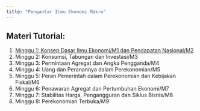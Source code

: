 ```yaml
---
title: "Pengantar Ilmu Ekonomi Makro"
---
```


## Materi Tutorial:

1.  [Minggu 1: Konsep Dasar Ilmu Ekonomi/M1 dan Pendapatan Nasional/M2](https://bangtedy.github.io/e-makro/minggu1.html)
2.  Minggu 2: Konsumsi, Tabungan dan Investasi/M3
3.  Minggu 3: Permintaan Agregat dan Angka Pengganda/M4
4.  Minggu 4: Uang dan Peranannya dalam Perekonomian/M5
5.  Minggu 5: Peran Pemerintah dalam Perekonomian dan Kebijakan Fiskal/M6
6.  Minggu 6: Penawaran Agregat dan Pertumbuhan Ekonomi/M7
7.  Minggu 7: Stabilitas Harga, Pengangguran dan Siklus Bisnis/M8
8.  Minggu 8: Perekonomian Terbuka/M9
